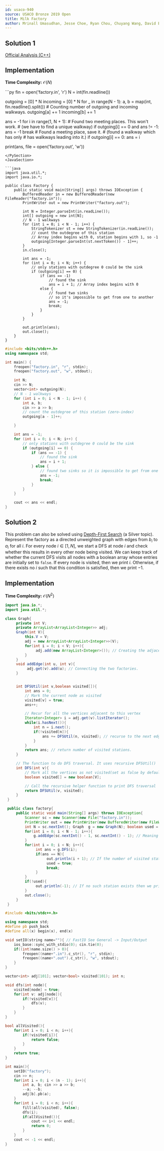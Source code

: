 ```yaml
---
id: usaco-940
source: USACO Bronze 2019 Open
title: Milk Factory
author: Mrinall Umasudhan, Jesse Choe, Ryan Chou, Chuyang Wang, David Eidenas
---
```


## Solution 1
[Official Analysis (C++)](http://www.usaco.org/current/data/sol_factory_bronze_open19.html)

## Implementation

**Time Complexity:** $\mathcal{O}(N)$

<LanguageSection>
<PySection>
```py
fin = open('factory.in', 'r')
N = int(fin.readline())

outgoing = [0] * N
incoming = [0] * N
for _ in range(N - 1):
	a, b = map(int, fin.readline().split())
	# Counting number of outgoing and incoming walkways.
	outgoing[a] += 1
	incoming[b] += 1

ans = -1
for i in range(1, N + 1):
	# Found two meeting places. This won't work.
	# (we have to find a unique walkway)
	if outgoing[i] == 0 and ans != -1: 
		ans = -1
		break
	# Found a meeting place, save it.
	# (found a walkway which has only
	# has walkways leading into it.)
	if outgoing[i] == 0: 
		ans = i

print(ans, file = open('factory.out', 'w'))
```
</PySection>
<JavaSection>

```java
import java.util.*;
import java.io.*;

public class Factory {
	public static void main(String[] args) throws IOException {
		BufferedReader in = new BufferedReader(new FileReader("factory.in"));
		PrintWriter out = new PrintWriter("factory.out");

		int N = Integer.parseInt(in.readLine());
		int[] outgoing = new int[N];
		// N - 1 walkways
		for (int i = 0; i < N - 1; i++) {
			StringTokenizer st = new StringTokenizer(in.readLine());
			// count the outdegree of this station
			// Array index begins with 0, station begins with 1, so -1
			outgoing[Integer.parseInt(st.nextToken()) - 1]++;
		}
		in.close();

		int ans = -1;
		for (int i = 0; i < N; i++) {
			// only stations with outdegree 0 could be the sink
			if (outgoing[i] == 0) {
				if (ans == -1)
					// found the sink
					ans = i + 1; // Array index begins with 0
				else {
					// found two sinks 
					// so it's impossible to get from one to another
					ans = -1;
					break;
				}
			}
		}

		out.println(ans);
		out.close();
	}
}
```
</JavaSection>
<CPPSection>

```cpp
#include <bits/stdc++.h>
using namespace std;

int main() {
	freopen("factory.in", "r", stdin);
	freopen("factory.out", "w", stdout);

	int N;
	cin >> N;
	vector<int> outgoing(N);
	// N - 1 walkways
	for (int i = 0; i < N - 1; i++) {
		int a, b;
		cin >> a >> b;
		// count the outdegree of this station (zero-index)
		outgoing[a - 1]++;

	}

	int ans = -1;
	for (int i = 0; i < N; i++) {
		// only stations with outdegree 0 could be the sink
		if (outgoing[i] == 0) {
			if (ans == -1) {
				// found the sink
				ans = i + 1;
			} else {
				// found two sinks so it is impossible to get from one to another
				ans = -1;
				break;
			}
		}
	}

	cout << ans << endl;
}
```
</CPPSection>	
</LanguageSection>

## Solution 2

This problem can also be solved using [Depth-First Search](/silver/dfs) (a
Silver topic). Represent the factory as a directed unweighted graph with edges
from $b_i$ to $a_i$ for all $i$. For every node $i\in [1,N]$, we start a DFS at
node $i$ and check whether this results in every other node being visited. We
can keep track of whether the current DFS visits all nodes with a boolean array
whose entries are initially set to `false`. If every node is visited, then we
print $i$. Otherwise, if there exists no $i$ such that this condition is
satisfied, then we print $-1$.

## Implementation

**Time Complexity:** $\mathcal{O}(N^2)$

<LanguageSection>

<JavaSection>

```java
import java.io.*;
import java.util.*;

class Graph{
     private int V;
     private ArrayList<ArrayList<Integer>> adj;
     Graph(int V){
         this.V = V;
         adj = new ArrayList<ArrayList<Integer>>(V);
         for(int i = 0; i < V; i++){
              adj.add(new ArrayList<Integer>()); // Creating the adjacency list
         }
     }
     void addEdge(int u, int v){
          adj.get(v).add(u); // Connecting the two factories.
     }


     int DFSUtil(int v,boolean visited[]){
         int ans = 0;
         // Mark the current node as visited
         visited[v] = true;
         ans++;

         // Recur for all the vertices adjacent to this vertex
         Iterator<Integer> i = adj.get(v).listIterator();
         while(i.hasNext()){
             int n = i.next();
             if(!visited[n]){
                 ans += DFSUtil(n, visited); // recurse to the next edge/station in it's path and increase the number of stations visited.
             }
         }
         return ans; // return number of visited stations.
     }

     // The function to do DFS traversal. It uses recursive DFSUtil()
     int DFS(int v){
         // Mark all the vertices as not visited(set as false by default)
         boolean visited[] = new boolean[V];

         // Call the recursive helper function to print DFS traversal
         return DFSUtil(v, visited);
     }
 }

 public class factory{
     public static void main(String[] args) throws IOException{
         Scanner sc = new Scanner(new File("factory.in"));
         PrintWriter out = new PrintWriter(new BufferedWriter(new FileWriter("factory.out")));
         int N = sc.nextInt(); Graph  g = new Graph(N); boolean used = false;
         for(int i = 0; i < N - 1; i++){
             g.addEdge(sc.nextInt() - 1, sc.nextInt() - 1); // Meaning one can walk from station A to station B.
         }
         for(int i = 0; i < N; i++){
              int ans = g.DFS(i);
              if(ans == N){
                   out.println(i + 1); // If the number of visited stations from the DFS is equal to the total number of stations then output.
                   used = true;
                   break;
              }
         }
         if(!used){
              out.println(-1); // If no such station exists then we print -1.
         }
         out.close();
     }
 }
```

</JavaSection>
<CPPSection>

```cpp
#include <bits/stdc++.h>

using namespace std;
#define pb push_back
#define all(x) begin(x), end(x)

void setIO(string name=""){ // FastIO See General -> Input/Output
    ios_base::sync_with_stdio(0); cin.tie(0);
    if((int)name.size() > 0){
        freopen((name+".in").c_str(), "r", stdin);
        freopen((name+".out").c_str(), "w", stdout);
    }
}

vector<int> adj[101]; vector<bool> visited(101); int n;

void dfs(int node){
	visited[node] = true;
	for(int v: adj[node]){
		if(!visited[v]){
			dfs(v);
		}
	}
}

bool allVisited(){
	for(int i = 0; i < n; i++){
		if(!visited[i]){
			return false;
		}
	}
	return true;
}

int main(){
	setIO("factory");
	cin >> n;
	for(int i = 0; i < (n - 1); i++){
		int a, b; cin >> a >> b;
		--a; --b;
		adj[b].pb(a);
	}
	for(int i = 0; i < n; i++){
		fill(all(visited), false);
		dfs(i);
		if(allVisited()){
			cout << i+1 << endl;
			return 0;
		}
	}
	cout << -1 << endl;
}

```

</CPPSection>
</LanguageSection>
